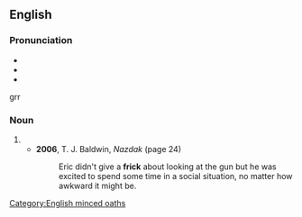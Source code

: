 {{also|Frick}}
==English==

===Pronunciation===
* {{IPA|en|/fɹɪk/}}
* {{audio|en|LL-Q1860 (eng)-Vealhurl-frick.wav|Audio (Southern England)}}
* {{rhymes|en|ɪk}}

grr

===Noun===
{{en-noun}}

# {{euphemistic form of|en|fuck}}
#* '''2006''', T. J. Baldwin, ''Nazdak'' (page 24)
#*: Eric didn't give a '''frick''' about looking at the gun but he was excited to spend some time in a social situation, no matter how awkward it might be.

[[Category:English minced oaths]]